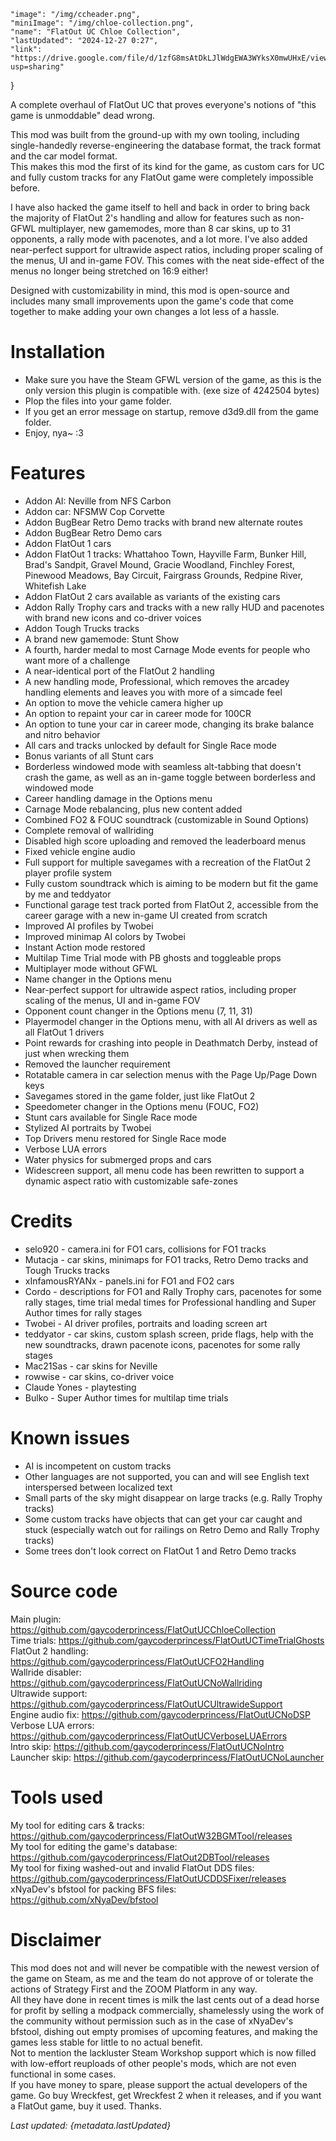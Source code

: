     "image": "/img/ccheader.png",
    "miniImage": "/img/chloe-collection.png",
    "name": "FlatOut UC Chloe Collection",
    "lastUpdated": "2024-12-27 0:27",
    "link": "https://drive.google.com/file/d/1zfG8msAtDkLJlWdgEWA3WYksX0mwUHxE/view?usp=sharing"
}

A complete overhaul of FlatOut UC that proves everyone's notions of "this game is unmoddable" dead wrong.

This mod was built from the ground-up with my own tooling, including single-handedly reverse-engineering the database format, the track format and the car model format.  
This makes this mod the first of its kind for the game, as custom cars for UC and fully custom tracks for any FlatOut game were completely impossible before.

I have also hacked the game itself to hell and back in order to bring back the majority of FlatOut 2's handling and allow for features such as non-GFWL multiplayer, new gamemodes, more than 8 car skins, up to 31 opponents, a rally mode with pacenotes, and a lot more. 
I've also added near-perfect support for ultrawide aspect ratios, including proper scaling of the menus, UI and in-game FOV. This comes with the neat side-effect of the menus no longer being stretched on 16:9 either!

Designed with customizability in mind, this mod is open-source and includes many small improvements upon the game's code that come together to make adding your own changes a lot less of a hassle.

# Installation

- Make sure you have the Steam GFWL version of the game, as this is the only version this plugin is compatible with. (exe size of 4242504 bytes)
- Plop the files into your game folder.
- If you get an error message on startup, remove d3d9.dll from the game folder.
- Enjoy, nya~ :3
  
# Features

- Addon AI: Neville from NFS Carbon
- Addon car: NFSMW Cop Corvette
- Addon BugBear Retro Demo tracks with brand new alternate routes
- Addon BugBear Retro Demo cars
- Addon FlatOut 1 cars
- Addon FlatOut 1 tracks: Whattahoo Town, Hayville Farm, Bunker Hill, Brad's Sandpit, Gravel Mound, Gracie Woodland, Finchley Forest, Pinewood Meadows, Bay Circuit, Fairgrass Grounds, Redpine River, Whitefish Lake
- Addon FlatOut 2 cars available as variants of the existing cars
- Addon Rally Trophy cars and tracks with a new rally HUD and pacenotes with brand new icons and co-driver voices
- Addon Tough Trucks tracks
- A brand new gamemode: Stunt Show
- A fourth, harder medal to most Carnage Mode events for people who want more of a challenge
- A near-identical port of the FlatOut 2 handling
- A new handling mode, Professional, which removes the arcadey handling elements and leaves you with more of a simcade feel
- An option to move the vehicle camera higher up
- An option to repaint your car in career mode for 100CR
- An option to tune your car in career mode, changing its brake balance and nitro behavior
- All cars and tracks unlocked by default for Single Race mode
- Bonus variants of all Stunt cars
- Borderless windowed mode with seamless alt-tabbing that doesn't crash the game, as well as an in-game toggle between borderless and windowed mode
- Career handling damage in the Options menu
- Carnage Mode rebalancing, plus new content added
- Combined FO2 & FOUC soundtrack (customizable in Sound Options)
- Complete removal of wallriding
- Disabled high score uploading and removed the leaderboard menus
- Fixed vehicle engine audio
- Full support for multiple savegames with a recreation of the FlatOut 2 player profile system
- Fully custom soundtrack which is aiming to be modern but fit the game by me and teddyator
- Functional garage test track ported from FlatOut 2, accessible from the career garage with a new in-game UI created from scratch
- Improved AI profiles by Twobei 
- Improved minimap AI colors by Twobei
- Instant Action mode restored
- Multilap Time Trial mode with PB ghosts and toggleable props
- Multiplayer mode without GFWL
- Name changer in the Options menu
- Near-perfect support for ultrawide aspect ratios, including proper scaling of the menus, UI and in-game FOV
- Opponent count changer in the Options menu (7, 11, 31)
- Playermodel changer in the Options menu, with all AI drivers as well as all FlatOut 1 drivers
- Point rewards for crashing into people in Deathmatch Derby, instead of just when wrecking them
- Removed the launcher requirement
- Rotatable camera in car selection menus with the Page Up/Page Down keys
- Savegames stored in the game folder, just like FlatOut 2
- Speedometer changer in the Options menu (FOUC, FO2)
- Stunt cars available for Single Race mode
- Stylized AI portraits by Twobei
- Top Drivers menu restored for Single Race mode
- Verbose LUA errors
- Water physics for submerged props and cars
- Widescreen support, all menu code has been rewritten to support a dynamic aspect ratio with customizable safe-zones
  
# Credits

- selo920 - camera.ini for FO1 cars, collisions for FO1 tracks
- Mutacja - car skins, minimaps for FO1 tracks, Retro Demo tracks and Tough Trucks tracks
- xInfamousRYANx - panels.ini for FO1 and FO2 cars
- Cordo - descriptions for FO1 and Rally Trophy cars, pacenotes for some rally stages, time trial medal times for Professional handling and Super Author times for rally stages
- Twobei - AI driver profiles, portraits and loading screen art
- teddyator - car skins, custom splash screen, pride flags, help with the new soundtracks, drawn pacenote icons, pacenotes for some rally stages
- Mac21Sas - car skins for Neville
- rowwise - car skins, co-driver voice
- Claude Yones - playtesting
- Bulko - Super Author times for multilap time trials
  
# Known issues

- AI is incompetent on custom tracks
- Other languages are not supported, you can and will see English text interspersed between localized text
- Small parts of the sky might disappear on large tracks (e.g. Rally Trophy tracks)
- Some custom tracks have objects that can get your car caught and stuck (especially watch out for railings on Retro Demo and Rally Trophy tracks)
- Some trees don't look correct on FlatOut 1 and Retro Demo tracks
  
# Source code

Main plugin: https://github.com/gaycoderprincess/FlatOutUCChloeCollection  
Time trials: https://github.com/gaycoderprincess/FlatOutUCTimeTrialGhosts  
FlatOut 2 handling: https://github.com/gaycoderprincess/FlatOutUCFO2Handling  
Wallride disabler: https://github.com/gaycoderprincess/FlatOutUCNoWallriding  
Ultrawide support: https://github.com/gaycoderprincess/FlatOutUCUltrawideSupport  
Engine audio fix: https://github.com/gaycoderprincess/FlatOutUCNoDSP  
Verbose LUA errors: https://github.com/gaycoderprincess/FlatOutUCVerboseLUAErrors  
Intro skip: https://github.com/gaycoderprincess/FlatOutUCNoIntro  
Launcher skip: https://github.com/gaycoderprincess/FlatOutUCNoLauncher  

# Tools used

My tool for editing cars & tracks: https://github.com/gaycoderprincess/FlatOutW32BGMTool/releases  
My tool for editing the game's database: https://github.com/gaycoderprincess/FlatOut2DBTool/releases  
My tool for fixing washed-out and invalid FlatOut DDS files: https://github.com/gaycoderprincess/FlatOutUCDDSFixer/releases  
xNyaDev's bfstool for packing BFS files: https://github.com/xNyaDev/bfstool  

# Disclaimer

This mod does not and will never be compatible with the newest version of the game on Steam, as me and the team do not approve of or tolerate the actions of Strategy First and the ZOOM Platform in any way.  
All they have done in recent times is milk the last cents out of a dead horse for profit by selling a modpack commercially, shamelessly using the work of the community without permission such as in the case of xNyaDev's bfstool, dishing out empty promises of upcoming features, and making the games less stable for little to no actual benefit.  
Not to mention the lackluster Steam Workshop support which is now filled with low-effort reuploads of other people's mods, which are not even functional in some cases.  
If you have money to spare, please support the actual developers of the game. Go buy Wreckfest, get Wreckfest 2 when it releases, and if you want a FlatOut game, buy it used. Thanks.

_Last updated: {metadata.lastUpdated}_